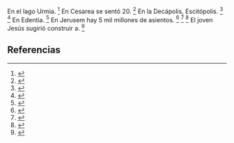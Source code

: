 En el lago Urmia. <ref>{{lib|LU|134|3|1}}</ref> En Cesarea se sentó 20. <ref>{{lib|LU|130|2|1}}</ref> En la Decápolis, Escitópolis. <ref>{{lib|LU|123|5|12}}</ref> <ref>{{lib|LU|124|3|7}}</ref> En Edentia. <ref>{{lib|LU|43|1|7}}</ref> En Jerusem hay 5 mil millones de asientos. <ref>{{lib|LU|46|3|1-3}}</ref> <ref>{{lib|LU|46|5|30}}</ref> <ref>{{lib|LU|53|5|6}}</ref> El joven Jesús sugirió construir a. <ref>{{lib|LU|124|3|8-9}}</ref> 

== Referencias ==

<references />
